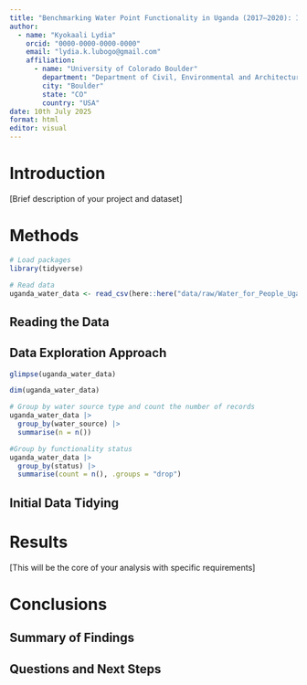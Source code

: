 ```yaml
---
title: "Benchmarking Water Point Functionality in Uganda (2017–2020): Insights for Sustainable Rural Water Supply"
author:
  - name: "Kyokaali Lydia"
    orcid: "0000-0000-0000-0000"
    email: "lydia.k.lubogo@gmail.com"
    affiliation:
      - name: "University of Colorado Boulder"
        department: "Department of Civil, Environmental and Architectural Engineering"
        city: "Boulder"
        state: "CO"
        country: "USA"
date: 10th July 2025
format: html
editor: visual
---
```


# Introduction

[Brief description of your project and dataset]

# Methods
```r
# Load packages
library(tidyverse)

# Read data
uganda_water_data <- read_csv(here::here("data/raw/Water_for_People_Uganda_2017_2020.csv"))
```

## Reading the Data

## Data Exploration Approach
```r
glimpse(uganda_water_data)

dim(uganda_water_data)

# Group by water source type and count the number of records
uganda_water_data |> 
  group_by(water_source) |> 
  summarise(n = n())

#Group by functionality status
uganda_water_data |> 
  group_by(status) |> 
  summarise(count = n(), .groups = "drop") 
```


## Initial Data Tidying

# Results

[This will be the core of your analysis with specific requirements]

# Conclusions

## Summary of Findings

## Questions and Next Steps